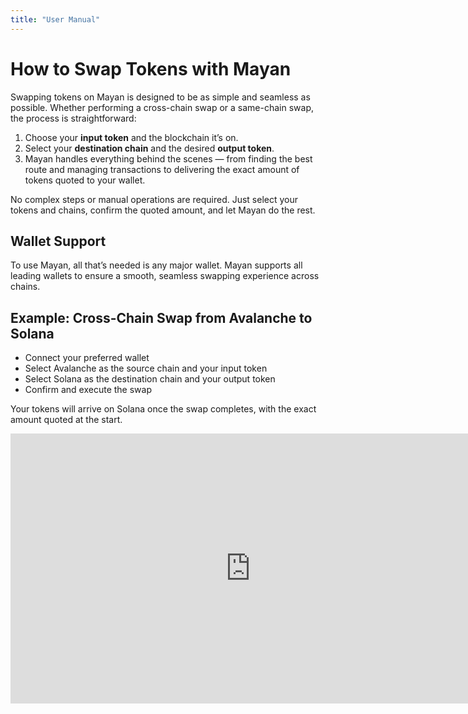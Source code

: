 ```yaml
---
title: "User Manual"
---
```


# How to Swap Tokens with Mayan

Swapping tokens on Mayan is designed to be as simple and seamless as possible. Whether performing a cross-chain swap or a same-chain swap, the process is straightforward:

1. Choose your **input token** and the blockchain it’s on.
2. Select your **destination chain** and the desired **output token**.
3. Mayan handles everything behind the scenes — from finding the best route and managing transactions to delivering the exact amount of tokens quoted to your wallet.

No complex steps or manual operations are required. Just select your tokens and chains, confirm the quoted amount, and let Mayan do the rest.

## Wallet Support

To use Mayan, all that’s needed is any major wallet. Mayan supports all leading wallets to ensure a smooth, seamless swapping experience across chains.

## Example: Cross-Chain Swap from Avalanche to Solana

- Connect your preferred wallet
- Select Avalanche as the source chain and your input token
- Select Solana as the destination chain and your output token
- Confirm and execute the swap

Your tokens will arrive on Solana once the swap completes, with the exact amount quoted at the start.

<Frame caption="Showcase of Mayan">
  <iframe width="768" height="432" src="https://www.youtube.com/embed/Co5qB0xHzIM" title="Showcase of Mayan Swap (Zebec)" frameborder="0" allow="accelerometer; autoplay; clipboard-write; encrypted-media; gyroscope; picture-in-picture; web-share" referrerpolicy="strict-origin-when-cross-origin" allowfullscreen />
</Frame>

<Info>
  Please pay attention to the price impact percentage, it shows how much your swap affects the price of tokens on that market, so if it's high, it means you are not getting an ideal deal.
</Info>